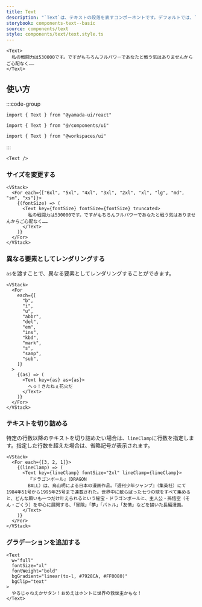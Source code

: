 ```yaml
---
title: Text
description: "`Text`は、テキストの段落を表すコンポーネントです。デフォルトでは、`p`要素をレンダリングします。"
storybook: components-text--basic
source: components/text
style: components/text/text.style.ts
---
```


```tsx preview
<Text>
  私の戦闘力は530000です。ですがもちろんフルパワーであなたと戦う気はありませんからご心配なく……
</Text>
```

## 使い方

:::code-group

```tsx [package]
import { Text } from "@yamada-ui/react"
```

```tsx [alias]
import { Text } from "@/components/ui"
```

```tsx [monorepo]
import { Text } from "@workspaces/ui"
```

:::

```tsx
<Text />
```

### サイズを変更する

```tsx preview
<VStack>
  <For each={["6xl", "5xl", "4xl", "3xl", "2xl", "xl", "lg", "md", "sm", "xs"]}>
    {(fontSize) => (
      <Text key={fontSize} fontSize={fontSize} truncated>
        私の戦闘力は530000です。ですがもちろんフルパワーであなたと戦う気はありませんからご心配なく……
      </Text>
    )}
  </For>
</VStack>
```

### 異なる要素としてレンダリングする

`as`を渡すことで、異なる要素としてレンダリングすることができます。

```tsx preview
<VStack>
  <For
    each={[
      "b",
      "i",
      "u",
      "abbr",
      "del",
      "em",
      "ins",
      "kbd",
      "mark",
      "s",
      "samp",
      "sub",
    ]}
  >
    {(as) => (
      <Text key={as} as={as}>
        へっ！きたねぇ花火だ
      </Text>
    )}
  </For>
</VStack>
```

### テキストを切り詰める

特定の行数以降のテキストを切り詰めたい場合は、`lineClamp`に行数を指定します。指定した行数を超えた場合は、省略記号が表示されます。

```tsx preview
<VStack>
  <For each={[3, 2, 1]}>
    {(lineClamp) => (
      <Text key={lineClamp} fontSize="2xl" lineClamp={lineClamp}>
        『ドラゴンボール』（DRAGON
        BALL）は、鳥山明による日本の漫画作品。『週刊少年ジャンプ』（集英社）にて1984年51号から1995年25号まで連載された。世界中に散らばった七つの球をすべて集めると、どんな願いも一つだけ叶えられるという秘宝・ドラゴンボールと、主人公・孫悟空（そん・ごくう）を中心に展開する、「冒険」「夢」「バトル」「友情」などを描いた長編漫画。
      </Text>
    )}
  </For>
</VStack>
```

### グラデーションを追加する

```tsx preview
<Text
  w="full"
  fontSize="xl"
  fontWeight="bold"
  bgGradient="linear(to-l, #7928CA, #FF0080)"
  bgClip="text"
>
  やるじゃねえかサタン！おめえはホントに世界の救世主かもな！
</Text>
```
